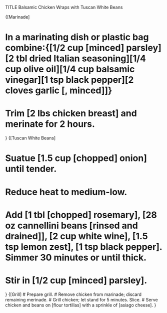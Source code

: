 TITLE Balsamic Chicken Wraps with Tuscan White Beans

{[Marinade]

# In a marinating dish or plastic bag combine:{[1/2 cup [minced] parsley][2 tbl dried Italian seasoning][1/4 cup olive oil][1/4 cup balsamic vinegar][1 tsp black pepper][2 cloves garlic [, minced]]}
# Trim [2 lbs chicken breast] and merinate for 2 hours.
}
{[Tuscan White Beans]

# Suatue [1.5 cup [chopped] onion] until tender.
# Reduce heat to medium-low.
# Add [1 tbl [chopped] rosemary], [28 oz cannellini beans [rinsed and drained]], [2 cup white wine], [1.5 tsp lemon zest], [1 tsp black pepper]. Simmer 30 minutes or until thick.
# Stir in [1/2 cup [minced] parsley].

}
{[Grill]
# Prepare grill.
# Remove chicken from marinade; discard remaining merinade.
# Grill chicken; let stand for 5 minutes. Slice.
# Serve chicken and beans on [flour tortillas] with a sprinkle of [asiago cheese].
}
